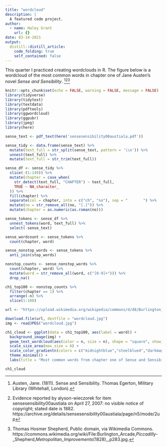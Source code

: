 ```yaml
---
title: "wordcloud"
description: |
  A featured code project.
author:
  - name: Haley Grant
    url: {}
date: 03-14-2021
output:
  distill::distill_article:
    code_folding: true
    self_contained: false
---
```

This quarter I practiced creating wordclouds in R. The figure below is a wordcloud of the most common words in chapter one of Jane Austen's novel *Sense and Sensibility*. [^1][^2][^3]

```r
knitr::opts_chunk$set(echo = FALSE, warning = FALSE, message = FALSE)
library(tidyverse)
library(tidytext)
library(textdata)
library(pdftools)
library(ggwordcloud)
library(ggpubr)
library(jpeg)
library(here)
```

```r
sense_text <- pdf_text(here('sensesensibility00austiala.pdf'))

sense_tidy <- data.frame(sense_text) %>% 
  mutate(text_full = str_split(sense_text, pattern = '\\n')) %>% 
  unnest(text_full) %>% 
  mutate(text_full = str_trim(text_full)) 

sense_df <- sense_tidy %>% 
  slice(-(1:149)) %>% 
  mutate(chapter = case_when(
    str_detect(text_full, "CHAPTER") ~ text_full,
    TRUE ~ NA_character_
  )) %>% 
  fill(chapter) %>% 
  separate(col = chapter, into = c("ch", "no"), sep = "       ") %>% 
  mutate(no = str_remove_all(no, "[.]")) %>% 
  mutate(chapter = as.numeric(as.roman(no)))

sense_tokens <- sense_df %>% 
  unnest_tokens(word, text_full) %>% 
  select(-sense_text)

sense_wordcount <- sense_tokens %>% 
  count(chapter, word)

sense_nonstop_words <- sense_tokens %>% 
  anti_join(stop_words)

nonstop_counts <- sense_nonstop_words %>% 
  count(chapter, word) %>% 
  mutate(word = str_remove_all(word, c("[0-9]+"))) %>% 
  drop_na()

ch1_top100 <- nonstop_counts %>% 
  filter(chapter == 1) %>% 
  arrange(-n) %>% 
  slice(1:100)

url <- "https://upload.wikimedia.org/wikipedia/commons/d/d8/Burlington_Arcade%2C_Piccadilly_-_Shepherd%2C_Metropolitan_Improvements_%281828%29%2C_p283.jpg"

download.file(url, destfile = "wordcloud.jpg")
img <- readJPEG("wordcloud.jpg")

ch1_cloud <- ggplot(data = ch1_top100, aes(label = word)) +
  background_image(img) +
  geom_text_wordcloud(aes(color = n, size = n), shape = "square", show_boxes = TRUE) +
  scale_size_area(max_size = 6) +
  scale_color_gradientn(colors = c("midnightblue","steelblue4","darkmagenta")) +
  theme_minimal() +
  labs(title = "Most common words from chapter one of Sense and Sensibility")

ch1_cloud
```

[^1]: Austen, Jane. (1811). Sense and Sensibility. Thomas Egerton, Military Library (Whitehall, London).

[^2]: Evidence reported by alyson-wieczorek for item sensesensibility00austiala on April 27, 2007: no visible notice of copyright; stated date is 1882. https://archive.org/details/sensesensibility00austiala/page/n5/mode/2up

[^3]: Thomas Hosmer Shepherd, Public domain, via Wikimedia Commons. https://commons.wikimedia.org/wiki/File:Burlington_Arcade,_Piccadilly_-_Shepherd,_Metropolitan_Improvements_(1828),_p283.jpg.
